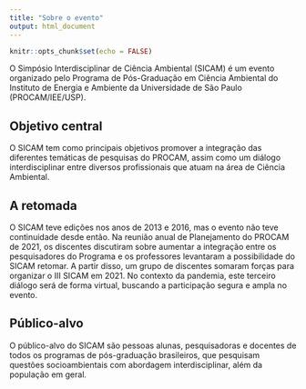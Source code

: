```yaml
---
title: "Sobre o evento"
output: html_document
---
```


```r
knitr::opts_chunk$set(echo = FALSE)
```

<link rel="stylesheet" href="https://cdn.jsdelivr.net/gh/jpswalsh/academicons@1/css/academicons.min.css">


O Simpósio Interdisciplinar de Ciência Ambiental (SICAM) é um evento organizado pelo Programa de Pós-Graduação em Ciência Ambiental do Instituto de Energia e Ambiente da Universidade de São Paulo (PROCAM/IEE/USP). 

## Objetivo central

O SICAM tem como principais objetivos promover a integração das diferentes temáticas de pesquisas do PROCAM, assim como um diálogo interdisciplinar entre diversos profissionais que atuam na área de Ciência Ambiental.


## A retomada

O SICAM teve edições nos anos de 2013 e 2016, mas o evento não teve continuidade desde então. Na reunião anual de Planejamento do PROCAM de 2021, os discentes discutiram sobre aumentar a integração entre os pesquisadores do Programa e os professores levantaram a possibilidade do SICAM retomar. A partir disso, um grupo de discentes somaram forças para organizar o III SICAM em 2021. No contexto da pandemia, este terceiro diálogo será de forma virtual, buscando a participação segura e ampla no evento.



## Público-alvo

O público-alvo do SICAM são pessoas alunas, pesquisadoras e docentes de todos os programas de pós-graduação brasileiros, que pesquisam questões socioambientais com abordagem interdisciplinar, além da população em geral. 
